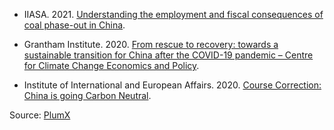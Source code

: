 
- IIASA. 2021. [Understanding the employment and fiscal consequences of coal phase-out in China](https://pure.iiasa.ac.at/id/eprint/17658/).

- Grantham Institute. 2020. [From rescue to recovery: towards a sustainable transition for China after the COVID-19 pandemic – Centre for Climate Change Economics and Policy](https://www.lse.ac.uk/granthaminstitute/publication/from-rescue-to-recovery-towards-a-sustainable-transition-for-china-after-the-covid-19-pandemic/).

- Institute of International and European Affairs. 2020. [Course Correction: China is going Carbon Neutral](https://www.iiea.com/publications/course-correction-china-is-going-carbon-neutral).

Source: [PlumX](https://plu.mx/plum/a/policy_citation?doi=10.1038/s41467-020-16184-x)